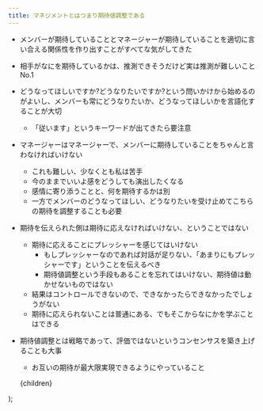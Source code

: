 ```yaml
---
title: マネジメントとはつまり期待値調整である
---
```


- メンバーが期待していることとマネージャーが期待していることを適切に言い合える関係性を作り出すことがすべてな気がしてきた
- 相手がなにを期待しているかは、推測できそうだけど実は推測が難しいことNo.1
- どうなってほしいですか?どうなりたいですか?という問いかけから始めるのがよいし、メンバーも常にどうなりたいか、どうなってほしいかを言語化することが大切
	- 「従います」というキーワードが出てきたら要注意
- マネージャーはマネージャーで、メンバーに期待していることをちゃんと言わなければいけない
	- これも難しい、少なくとも私は苦手
	- 今のままでいいよ感をどうしても演出したくなる
	- 感情に寄り添うことと、何を期待するかは別
	- 一方でメンバーのどうなってほしい、どうなりたいを受け止めてこちらの期待を調整することも必要
- 期待を伝えられた側は期待に応えなければいけない、ということではない
	- 期待に応えることにプレッシャーを感じてはいけない
		- もしプレッシャーなのであれば対話が足りない、「あまりにもプレッシャーです」ということを伝えるべき
		- 期待値調整という手段もあることを忘れてはいけない、期待値は動かせないものではない
	- 結果はコントロールできないので、できなかったらできなかったでしょうがない
	- 期待に応えられないことは普通にある、でもそこからなにかを学ぶことはできる
- 期待値調整とは戦略であって、評価ではないというコンセンサスを築き上げることも大事
	- お互いの期待が最大限実現できるようにやっていること



  <BaseLayout title='マネジメントとはつまり期待値調整である'>{children}</BaseLayout>

);
